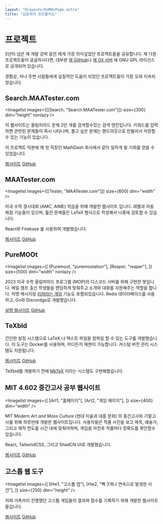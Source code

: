 ```yaml
---
layout: "@layouts/KoMdxPage.astro"
title: "김준희의 포트폴리오"
---
```



# 프로젝트

5년이 넘은 제 개발 강력 동안 제게 가장 의미깊었던 프로젝트들을 공유합니다.
제 다른 프로젝트들이 궁굼하시다면, 대부분 [제
GitHub](https://github.com/junikimm717)나 [제 Git 서버](https://git.junickim.me)
에 GNU GPL 라이선스로 공개되어 있습니다.

경험상, 저나 주변 사람들에게 실질적인 도움이 되었던 프로젝트들이 가장 오래
지속되었습니다.

## Search.MAATester.com


<Imagelist
  images={[[Search, "Search.MAATester.com"]]}
  size={300}
  dim="height"
  nonlazy
/>

이 웹사이트는 올림피아드 문제 2만 개를 검색할수있는 검색 엔진입니다. 
키워드를 입력하면 관련된
문제들이 즉시 나타나며, 풀고 싶은 문제는 핸드아웃으로 만들어서 저장할수 있는
기능이 있습니다.

이 프로젝트 덕분에 제 첫 직장인 MathDash 회사에서 같이 일하게 될 기회를 얻을 수
있었습니다.

[웹사이트](https://search.maatester.com)
[GitHub](https://github.com/MAA-Contest-Tester/search)

## MAATester.com


<Imagelist images={[[Tester, "MAATester.com"]]} size={600} dim="width" />

미국 수학 경시대회 (AMC, AIME) 학습을 위해 개발한 웹사이트 입니다. 레벨과 자동
체점 기능들이 있으며, 틀린 문제들은 LaTeX 형식으로 작성해서 나중에 검토할 수
있습니다.

React와 Firebase 를 사용하여 개발했습니다.

[웹사이트](https://maatester.com)
[GitHub](https://github.com/MAA-Contest-Tester/website)

## PureMOOt



<Imagelist
  images={[
    [Puremoot, "puremootation"],
    [Reaper, "reaper"],
  ]}
  size={500}
  dim="width"
  nonlazy
/>


2023 미국 수학 올림피아드 프로그램 (MOP)의 디스코드 서버를 위해 구현한 봇입니다.
메일 캠프 출신 학생들을 랜덤하게 맞춰주고 소개와 대화를 지원해주는 역할을 합니다.
익명 메시지랑 [리퍼라는 게임](https://aops.com/reaper) 기능도
포함되있습니다.
Redis 데이터베이스를 사용하고, Go와 Discordgo로 개발했습니다.

[설명 웹사이트](https://puremoot.junickim.me/docs)
[GitHub](https://github.com/junikimm717/puremoot)

## TeXbld

간단한 설정 시스템으로 LaTeX 나 텍스트 파일을 컴파일 할 수 있는 도구를
개발했습니다. 이 도구는 Docker를 사용하며, 어디든지 재현이 가능합니다.
커스텀 버전 관리 시스템도 지원됩니다.

[웹사이트](https://texbld.com) [GitHub](https://github.com/texbld)

TeXbld를 개발하기 전에 [MkTeX](https://github.com/junikimm717/mktex) 이라는
시스템도 구현해봤습니다.

## MIT 4.602 중간고사 공부 웹사이트


<Imagelist
  images={[
    [Art1, "홈페이지"],
    [Art2, "게임 페이지"],
  ]}
  size={400}
  dim="width"
/>

MIT *Modern Art and Mass Culture* (현대 미술과 대중 문화) 의 중간고사와
기말고사를 위해 하루만에 개발한 웹사이트입니다. 사용자들은 작품 사진을 보고
제목, 예술가, 그리고 제작 연도를 시간 내에 맞춰야하며, 게임을 마친후 작품마다
정확도를 확인할수있습니다.

React, TailwindCSS, 그리고 ShadCN UI로 개발했습니다.

[웹사이트](https://4602.mit.junic.kim)
[GitHub](https://github.com/junikimm717/4602-reviewer)

## 고스톱 웹 도구


<Imagelist
  images={[
    [Hw1, "고스톱 앱"],
    [Hw2, "뻑 3개나 연속으로 발생한 사건"],
  ]}
  size={250}
  dim="height"
/>

저희 가족끼리 진행했던 고스톱 게임들의 결과와 점수를 기록하기 위해 개발한
웹사이트들입니다.

[웹사이트](https://gostoptools.github.io)
[GitHub](https://github.com/gostoptools)

